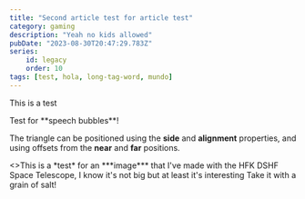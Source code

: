 ---
title: "Second article test for article test"
category: gaming
description: "Yeah no kids allowed"
pubDate: "2023-08-30T20:47:29.783Z"
series:
    id: legacy
    order: 10
tags: [test, hola, long-tag-word, mundo]
---


This is a test

<TextBubble theme="yonic" position="bottom" alignment="far">
Test for **speech bubbles**!

The triangle can be positioned using the **side** and **alignment** properties, and using offsets from the **near** and **far** positions.
</TextBubble>
<Chara name="yonic" position="right" set="summer" sprite="annoyed" thoughts="I've worked too hard on this..." />

<Picture src={Test} alt="Test image">
    <>This is a *test* for an ***image*** that I've made with the HFK DSHF Space Telescope, I know it's not big but at least it's interesting</>
</Picture>
Take it with a grain of salt!
